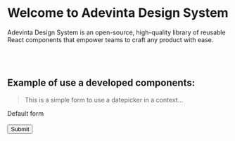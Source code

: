 
<Meta title="Design System/Intro" />

# Welcome to Adevinta Design System

Adevinta Design System is an open-source, high-quality library of reusable React components that empower teams to craft any product with ease.

<br />
<br />

## Example of use a developed components:

> This is a simple form to use a datepicker in a context...

<Preview>
  <form>
    <Heading>Default form</Heading>
    <FormField label="Name" />
    <Datepicker label="Date of birth" />
    <br />
    <br />
    <Button type="submit">Submit</Button>
    <br />
    <br />
    <br />
    <br />
    <br />
    <br />
    <br />
    <br />
    <br />
    <br />
    <br />
    <br />
    <br />
    <br />
    <br />
    <br />
    <br />
    <br />
  </form>
</Preview>
